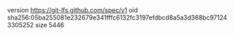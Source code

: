 version https://git-lfs.github.com/spec/v1
oid sha256:05ba255081e232679e341fffc6132fc3197efdbcd8a5a3d368bc971243305252
size 5446
